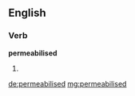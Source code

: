==English==

===Verb===
'''permeabilised'''

# {{past of|permeablise}}

[[de:permeabilised]]
[[mg:permeabilised]]